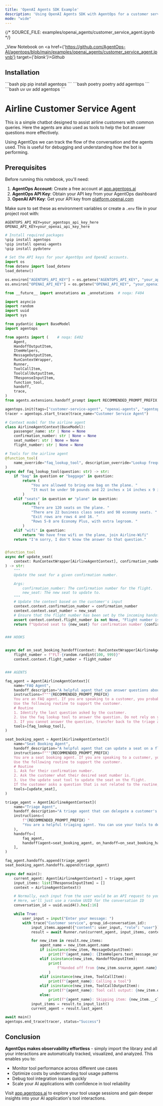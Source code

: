 ```yaml
---
title: 'OpenAI Agents SDK Example'
description: 'Using OpenAI Agents SDK with AgentOps for a customer service chatbot'
mode: "wide"
---
```

{/*  SOURCE_FILE: examples/openai_agents/customer_service_agent.ipynb  */}

_View Notebook on <a href={'https://github.com/AgentOps-AI/agentops/blob/main/examples/openai_agents/customer_service_agent.ipynb'} target={'_blank'}>Github</a>_

## Installation
<CodeGroup>
  ```bash pip
  pip install agentops
  ```
  ```bash poetry
  poetry add agentops
  ```
  ```bash uv
  uv add agentops
  ```
</CodeGroup>

# Airline Customer Service Agent

This is a simple chatbot designed to assist airline customers with common queries. Here the agents are also used as tools to help the bot answer questions more effectively.

Using AgentOps we can track the flow of the conversation and the agents used. This is useful for debugging and understanding how the bot is performing.

## Prerequisites

Before running this notebook, you'll need:

1. **AgentOps Account**: Create a free account at [app.agentops.ai](https://app.agentops.ai)
2. **AgentOps API Key**: Obtain your API key from your AgentOps dashboard
3. **OpenAI API Key**: Get your API key from [platform.openai.com](https://platform.openai.com)

Make sure to set these as environment variables or create a `.env` file in your project root with:

```
AGENTOPS_API_KEY=your_agentops_api_key_here
OPENAI_API_KEY=your_openai_api_key_here
```


```python
# Install required packages
%pip install agentops
%pip install openai-agents
%pip install pydotenv
```


```python
# Set the API keys for your AgentOps and OpenAI accounts.
import os
from dotenv import load_dotenv
load_dotenv()

os.environ["AGENTOPS_API_KEY"] = os.getenv("AGENTOPS_API_KEY", "your_api_key_here")
os.environ["OPENAI_API_KEY"] = os.getenv("OPENAI_API_KEY", "your_openai_api_key_here")
```


```python
from __future__ import annotations as _annotations  # noqa: F404

import asyncio
import random
import uuid
import sys

from pydantic import BaseModel
import agentops

from agents import (    # noqa: E402
    Agent,
    HandoffOutputItem,
    ItemHelpers,
    MessageOutputItem,
    RunContextWrapper,
    Runner,
    ToolCallItem,
    ToolCallOutputItem,
    TResponseInputItem,
    function_tool,
    handoff,
    trace,
)
from agents.extensions.handoff_prompt import RECOMMENDED_PROMPT_PREFIX  # noqa: E402
```


```python
agentops.init(tags=["customer-service-agent", "openai-agents", "agentops-example"], auto_start_session=False)
tracer = agentops.start_trace(trace_name="Customer Service Agent")
```


```python
# Context model for the airline agent
class AirlineAgentContext(BaseModel):
    passenger_name: str | None = None
    confirmation_number: str | None = None
    seat_number: str | None = None
    flight_number: str | None = None
```


```python
# Tools for the airline agent
@function_tool(
    name_override="faq_lookup_tool", description_override="Lookup frequently asked questions."
)
async def faq_lookup_tool(question: str) -> str:
    if "bag" in question or "baggage" in question:
        return (
            "You are allowed to bring one bag on the plane. "
            "It must be under 50 pounds and 22 inches x 14 inches x 9 inches."
        )
    elif "seats" in question or "plane" in question:
        return (
            "There are 120 seats on the plane. "
            "There are 22 business class seats and 98 economy seats. "
            "Exit rows are rows 4 and 16. "
            "Rows 5-8 are Economy Plus, with extra legroom. "
        )
    elif "wifi" in question:
        return "We have free wifi on the plane, join Airline-Wifi"
    return "I'm sorry, I don't know the answer to that question."


@function_tool
async def update_seat(
    context: RunContextWrapper[AirlineAgentContext], confirmation_number: str, new_seat: str
) -> str:
    """
    Update the seat for a given confirmation number.

    Args:
        confirmation_number: The confirmation number for the flight.
        new_seat: The new seat to update to.
    """
    # Update the context based on the customer's input
    context.context.confirmation_number = confirmation_number
    context.context.seat_number = new_seat
    # Ensure that the flight number has been set by the incoming handoff
    assert context.context.flight_number is not None, "Flight number is required"
    return f"Updated seat to {new_seat} for confirmation number {confirmation_number}"


### HOOKS


async def on_seat_booking_handoff(context: RunContextWrapper[AirlineAgentContext]) -> None:
    flight_number = f"FLT-{random.randint(100, 999)}"
    context.context.flight_number = flight_number


### AGENTS

faq_agent = Agent[AirlineAgentContext](
    name="FAQ Agent",
    handoff_description="A helpful agent that can answer questions about the airline.",
    instructions=f"""{RECOMMENDED_PROMPT_PREFIX}
    You are an FAQ agent. If you are speaking to a customer, you probably were transferred to from the triage agent.
    Use the following routine to support the customer.
    # Routine
    1. Identify the last question asked by the customer.
    2. Use the faq lookup tool to answer the question. Do not rely on your own knowledge.
    3. If you cannot answer the question, transfer back to the triage agent.""",
    tools=[faq_lookup_tool],
)

seat_booking_agent = Agent[AirlineAgentContext](
    name="Seat Booking Agent",
    handoff_description="A helpful agent that can update a seat on a flight.",
    instructions=f"""{RECOMMENDED_PROMPT_PREFIX}
    You are a seat booking agent. If you are speaking to a customer, you probably were transferred to from the triage agent.
    Use the following routine to support the customer.
    # Routine
    1. Ask for their confirmation number.
    2. Ask the customer what their desired seat number is.
    3. Use the update seat tool to update the seat on the flight.
    If the customer asks a question that is not related to the routine, transfer back to the triage agent. """,
    tools=[update_seat],
)

triage_agent = Agent[AirlineAgentContext](
    name="Triage Agent",
    handoff_description="A triage agent that can delegate a customer's request to the appropriate agent.",
    instructions=(
        f"{RECOMMENDED_PROMPT_PREFIX} "
        "You are a helpful triaging agent. You can use your tools to delegate questions to other appropriate agents."
    ),
    handoffs=[
        faq_agent,
        handoff(agent=seat_booking_agent, on_handoff=on_seat_booking_handoff),
    ],
)
```


```python
faq_agent.handoffs.append(triage_agent)
seat_booking_agent.handoffs.append(triage_agent)
```


```python
async def main():
    current_agent: Agent[AirlineAgentContext] = triage_agent
    input_items: list[TResponseInputItem] = []
    context = AirlineAgentContext()

    # Normally, each input from the user would be an API request to your app, and you can wrap the request in a trace()
    # Here, we'll just use a random UUID for the conversation ID
    conversation_id = uuid.uuid4().hex[:16]

    while True:
        user_input = input("Enter your message: ")
        with trace("Customer service", group_id=conversation_id):
            input_items.append({"content": user_input, "role": "user"})
            result = await Runner.run(current_agent, input_items, context=context)

            for new_item in result.new_items:
                agent_name = new_item.agent.name
                if isinstance(new_item, MessageOutputItem):
                    print(f"{agent_name}: {ItemHelpers.text_message_output(new_item)}")
                elif isinstance(new_item, HandoffOutputItem):
                    print(
                        f"Handed off from {new_item.source_agent.name} to {new_item.target_agent.name}"
                    )
                elif isinstance(new_item, ToolCallItem):
                    print(f"{agent_name}: Calling a tool")
                elif isinstance(new_item, ToolCallOutputItem):
                    print(f"{agent_name}: Tool call output: {new_item.output}")
                else:
                    print(f"{agent_name}: Skipping item: {new_item.__class__.__name__}")
            input_items = result.to_input_list()
            current_agent = result.last_agent

```


```python
await main()
agentops.end_trace(tracer, status="Success")
```

## Conclusion

**AgentOps makes observability effortless** - simply import the library and all your interactions are automatically tracked, visualized, and analyzed. This enables you to:

- Monitor tool performance across different use cases
- Optimize costs by understanding tool usage patterns
- Debug tool integration issues quickly
- Scale your AI applications with confidence in tool reliability

Visit [app.agentops.ai](https://app.agentops.ai) to explore your tool usage sessions and gain deeper insights into your AI application's tool interactions.
